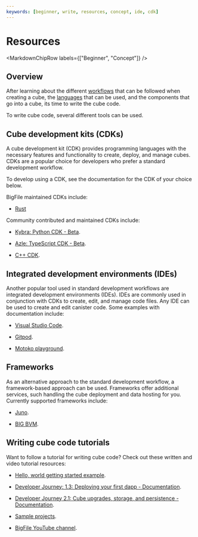 ```yaml
---
keywords: [beginner, write, resources, concept, ide, cdk]
---
```



# Resources

<MarkdownChipRow labels={["Beginner", "Concept"]} />

## Overview

After learning about the different [workflows](./overview.mdx) that can be followed when creating a <Tooltip text="A smart contract on BIG.">cube</Tooltip>, the [languages](./overview.mdx#choosing-the-programming-language-for-the-backend) that can be used, and the components that go into a cube, its time to write the cube code.

To write cube code, several different tools can be used.

## Cube development kits (CDKs)

A cube development kit (CDK) provides programming languages with the necessary features and functionality to create, deploy, and manage cubes. CDKs are a popular choice for developers who prefer a standard development workflow.

To develop using a CDK, see the documentation for the CDK of your choice below.

BigFile maintained CDKs include:



- [Rust](/docs/current/developer-docs/backend/rust)

Community contributed and maintained CDKs include:

- [Kybra: Python CDK - Beta](/docs/current/developer-docs/backend/python).

- [Azle: TypeScript CDK - Beta](/docs/current/developer-docs/backend/typescript).

- [C++ CDK](https://docs.icpp.world/).

## Integrated development environments (IDEs)

Another popular tool used in standard development workflows are integrated development environments (IDEs). IDEs are commonly used in conjunction with CDKs to create, edit, and manage code files. Any IDE can be used to create and edit canister code. Some examples with documentation include:

- [Visual Studio Code](/docs/current/developer-docs/developer-tools/ide/vs-code).

- [Gitpod](/docs/current/developer-docs/developer-tools/ide/gitpod).

- [Motoko playground](/docs/current/developer-docs/developer-tools/ide/playground).

## Frameworks

As an alternative approach to the standard development workflow, a framework-based approach can be used. Frameworks offer additional services, such handling the cube deployment and data hosting for you. Currently supported frameworks include:

- [Juno](docs/current/developer-docs/web-apps/frameworks/juno).

- [BIG BVM](docs/current/developer-docs/backend/solidity).

## Writing cube code tutorials

Want to follow a tutorial for writing cube code? Check out these written and video tutorial resources:

- [Hello, world getting started example](/docs/current/developer-docs/getting-started/hello-world).

- [Developer Journey: 1.3: Deploying your first dapp - Documentation](/docs/current/tutorials/developer-journey/level-1/1.3-first-dapp).

- [Developer Journey 2.1: Cube upgrades, storage, and persistence - Documentation](/docs/current/tutorials/developer-journey/level-2/2.1-storage-persistence).

- [Sample projects](/docs/current/samples/overview).

- [BigFile YouTube channel](https://www.youtube.com/).

